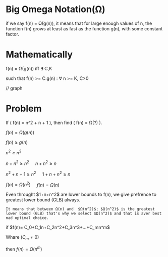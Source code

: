# Big Omega Notation(Ω)

if we say f(n) = Ω(g(n)), it means that for large enough values of n, the function f(n) grows at least as fast as the function g(n), with some constant factor.

# Mathematically

f(n) = Ω(g(n)) iff ∃ C,K

such that f(n) >= C.g(n) : ∀ n >= K, C>0

// graph

# Problem

If \( f(n) = n^2 + n + 1 \), then find \( f(n) = Ω(?) \).

$f(n) = Ω(g(n))$

$f(n) \geq g(n)$

$n^2 \geq n^2$

$n + n^2 \geq n^2$ &nbsp; &nbsp; $n+n^2 \geq n$

$n^2 + n + 1 \geq n^2$ &nbsp; &nbsp; $1+n+n^2 \geq n$

$f(n) = Ω(n^2)$ &nbsp; &nbsp; $f(n) = Ω(n)$

<Alert title="Note">
    Even throught $1+n+n^2$ are lower bounds to f(n), we give prefrence to greatest lower bound (GLB) always.

    It means that between Ω(n) and  $Ω(n^2)$; $Ω(n^2)$ is the greatest lower bound (GLB) that's why we select $Ω(n^2)$ and that is aver best nad optimal choice.

</Alert>

<Alert title="Gate Note">
  if $f(n)= C_0+C_1n+C_2n^2+C_3n^3+...+C_mn^m$
  
  Whare $(C_m ≠ 0)$

  then $f(n)=Ω(n^m)$
</Alert>
